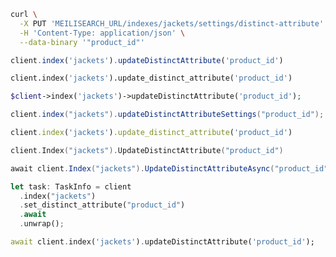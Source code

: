 <CodeGroup>

```bash cURL
curl \
  -X PUT 'MEILISEARCH_URL/indexes/jackets/settings/distinct-attribute' \
  -H 'Content-Type: application/json' \
  --data-binary '"product_id"'
```

```javascript JS
client.index('jackets').updateDistinctAttribute('product_id')
```

```python Python
client.index('jackets').update_distinct_attribute('product_id')
```

```php PHP
$client->index('jackets')->updateDistinctAttribute('product_id');
```

```java Java
client.index("jackets").updateDistinctAttributeSettings("product_id");
```

```ruby Ruby
client.index('jackets').update_distinct_attribute('product_id')
```

```go Go
client.Index("jackets").UpdateDistinctAttribute("product_id")
```

```csharp C#
await client.Index("jackets").UpdateDistinctAttributeAsync("product_id");
```

```rust Rust
let task: TaskInfo = client
  .index("jackets")
  .set_distinct_attribute("product_id")
  .await
  .unwrap();
```

```dart Dart
await client.index('jackets').updateDistinctAttribute('product_id');
```
</CodeGroup>